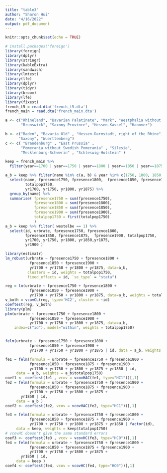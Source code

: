 ```yaml
---
title: "table3"
author: "Sharon Hui"
date: "4/16/2022"
output: pdf_document
---
```


```r
knitr::opts_chunk$set(echo = TRUE)
```



```r
# install.packages('foreign')
library(foreign)
library(dplyr)
library(stringr)
library(kableExtra)
library(sandwich)
library(lmtest)
library(lfe)
library(dplyr)
library(tidyr)
library(broom)
library(lfe)
library(fixest)
french_t5 = read.dta('french_t5.dta')
french_main = read.dta('french_main.dta')

a <- c("Rhineland", "Bavarian Palatinate", "Mark", "Westphalia without Mark",
       "Brunswick", "Saxony Province", "Hessen-Kassel", "Hanover")

b <- c("Baden", "Bavaria Old" , "Hessen-Darmstadt, right of the Rhine", 
      "Saxony", "Wuerttemberg")
c <- c( "Brandenburg" , "East Prussia" , 
       "Pomerania without Swedish Pomerania" , "Silesia",  
       "Mecklenburg-Schwerin" , "Schleswig-Holstein" )

keep = french_main %>%
  filter(year==1700 | year==1750 | year==1800 | year==1850 | year==1875 | year==1900 )
```

```r
a_b = keep %>% filter(name %in% c(a, b) & year %in% c(1750, 1800, 1850, 1875, 1900)) %>%
  select(name, fpresence1750, fpresence1800,  fpresence1850, fpresence1875, fpresence1900, 
         totalpop1750,
         yr1700, yr1750, yr1800, yr1875) %>% 
  group_by(name) %>%
  summarise( fpresence1750 = sum(fpresence1750),
             fpresence1800 = sum(fpresence1800),
             fpresence1850 = sum(fpresence1850),
             fpresence1900 = sum(fpresence1900),
             totalpop1750 = first(totalpop1750)
             )
a_b = keep %>% filter( westelbe == 1) %>%
  select(id, urbrate, fpresence1750, fpresence1800,  
         fpresence1850, fpresence1875,  fpresence1900, totalpop1750,
         yr1700, yr1750, yr1800, yr1850,yr1875,
         yr1900 )

library(estimatr)
lm_robust(urbrate ~ fpresence1750 + fpresence1800 + 
           fpresence1850 + fpresence1900 + 
           yr1700 + yr1750 + yr1800 + yr1875, data=a_b,
          clusters = id, weights = totalpop1750,
          fixed_effects = id, `se_type` = "stata")

reg = lm(urbrate ~ fpresence1750 + fpresence1800 + 
           fpresence1850 + fpresence1900 + 
           yr1700 + yr1750 + yr1800 + yr1875, data=a_b, weights = totalpop1750)
v_both = vcovCL(reg, type='HC2', cluster = ~id)
coeftest(reg, v_both)
library(plm)
plm(urbrate ~ fpresence1750 + fpresence1800 + 
           fpresence1850 + fpresence1900 + 
           yr1700 + yr1750 + yr1800 + yr1875, data=a_b,
    index=c("id"), model="within", weights = totalpop1750)


felm(urbrate ~ fpresence1750 + fpresence1800 + 
           fpresence1850 + fpresence1900 + 
           yr1700 + yr1750 + yr1800 + yr1875 | id, data = a_b, weights = a_b$totalpop1750)
```




```r
fe1 = felm(formula = urbrate ~ fpresence1750 + fpresence1800 + 
           fpresence1850 + fpresence1875 + fpresence1900 + 
           yr1700 + yr1750 + yr1800 + yr1875 + yr1850 | id, 
     data = a_b, weights = a_b$totalpop1750)
coef1 <- coeftest(fe1 , vcov = vcovHAC(fe1, type="HC1"))[,1]
fe2 = felm(formula = urbrate ~ fpresence1750 + fpresence1800 + 
           fpresence1850 + fpresence1875 + fpresence1900 + 
           yr1700 + yr1750 + yr1800 + yr1875 + 
       yr1850 | id, 
     data = a_b )
coef2 <- coeftest(fe2, vcov = vcovHAC(fe2, type="HC1"))[,1]
```




```r
fe3 = felm(formula = urbrate ~ fpresence1750 + fpresence1800 + 
           fpresence1850 + fpresence1875 + fpresence1900 + 
           yr1700 + yr1750 + yr1800 + yr1875 + yr1850 | factor(id), 
     data = keep, weights = keep$totalpop1750)
# vcovHC doesn't give the same standard errors
coef3 <- coeftest(fe3 , vcov = vcovHC(fe3, type="HC0"))[,1]
fe4 = felm(formula = urbrate ~ fpresence1750 + fpresence1800 + 
           fpresence1850 + fpresence1875 + fpresence1900 + 
           yr1700 + yr1750 + yr1800 + yr1875 + 
       yr1850 | id, 
     data = keep )
coef4 <- coeftest(fe4, vcov = vcovHC(fe4, type="HC0"))[,1]

```


